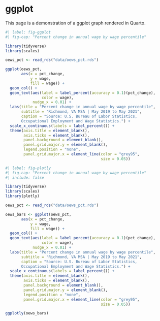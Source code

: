 # ggplot

This page is a demonstration of a ggplot graph rendered in Quarto.

```r
#| label: fig-ggplot
#| fig-cap: "Percent change in annual wage by wage percentile"

library(tidyverse)
library(scales)

oews_pct <- read_rds("data/oews_pct.rds")

ggplot(oews_pct,
       aes(x = pct_change,
           y = wage,
           fill = wage)) +
  geom_col() +
  geom_text(aes(label = label_percent(accuracy = 0.1)(pct_change),
                color = wage),
            nudge_x = 0.01) +
  labs(title = "Percent change in annual wage by wage percentile",
       subtitle = "Richmond, VA MSA | May 2019 to May 2021",
       caption = "Source: U.S. Bureau of Labor Statistics, 
       Occupational Employment and Wage Statistics.") +
  scale_x_continuous(labels = label_percent()) +
  theme(axis.title = element_blank(),
        axis.ticks = element_blank(),
        panel.background = element_blank(),
        panel.grid.major.y = element_blank(),
        legend.position = "none",
        panel.grid.major.x = element_line(color = "grey95",
                                          size = 0.05))

```

```r
#| label: fig-plotly
#| fig-cap: "Percent change in annual wage by wage percentile"
#| include: false

library(tidyverse)
library(scales)
library(plotly)

oews_pct <- read_rds("data/oews_pct.rds")

oews_bars <- ggplot(oews_pct,
       aes(x = pct_change,
           y = wage,
           fill = wage)) +
  geom_col() +
  geom_text(aes(label = label_percent(accuracy = 0.1)(pct_change),
                color = wage),
            nudge_x = 0.01) +
  labs(title = "Percent change in annual wage by wage percentile",
       subtitle = "Richmond, VA MSA | May 2019 to May 2021",
       caption = "Source: U.S. Bureau of Labor Statistics, 
       Occupational Employment and Wage Statistics.") +
  scale_x_continuous(labels = label_percent()) +
  theme(axis.title = element_blank(),
        axis.ticks = element_blank(),
        panel.background = element_blank(),
        panel.grid.major.y = element_blank(),
        legend.position = "none",
        panel.grid.major.x = element_line(color = "grey95",
                                          size = 0.05))

ggplotly(oews_bars)

```